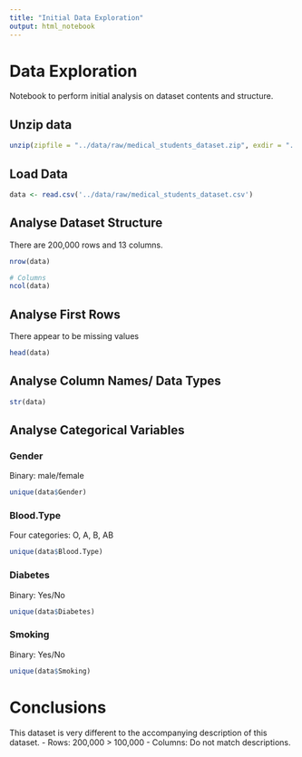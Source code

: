 ```yaml
---
title: "Initial Data Exploration"
output: html_notebook
---
```


# Data Exploration
Notebook to perform initial analysis on dataset contents and structure.

## Unzip data
```r
unzip(zipfile = "../data/raw/medical_students_dataset.zip", exdir = "../data/raw/")
```

## Load Data 
```r
data <- read.csv('../data/raw/medical_students_dataset.csv')
```

## Analyse Dataset Structure
There are 200,000 rows and 13 columns.

```r
nrow(data)
```

``` r
# Columns
ncol(data)
```
## Analyse First Rows
There appear to be missing values

``` r
head(data)
```

## Analyse Column Names/ Data Types
``` r
str(data)
```

## Analyse Categorical Variables

### Gender
Binary: male/female
```r
unique(data$Gender)
```

### Blood.Type
Four categories: O, A, B, AB
```r
unique(data$Blood.Type)
```

### Diabetes
Binary: Yes/No
```r
unique(data$Diabetes)
```

### Smoking
Binary: Yes/No
```r
unique(data$Smoking)
```


# Conclusions

This dataset is very different to the accompanying description of this dataset. 
 - Rows: 200,000 > 100,000
 - Columns: Do not match descriptions.
